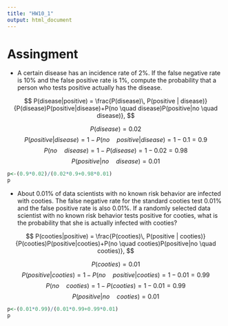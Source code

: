 ```yaml
---
title: "HW10_1"
output: html_document
---
```


# Assingment

* A certain disease has an incidence rate of 2%.  If the false negative rate is 10% and the false positive rate is 1%, compute the probability that a person who tests positive actually has the disease.   


$$
P(disease|positive) = \frac{P(disease)\, P(positive | disease)}{P(disease)P(positive|disease)+P(no \quad  disease)P(positive|no \quad disease)},
$$

$$P(disease)=0.02$$
$$P(positive | disease)=1-P(no \quad  positive|disease)=1-0.1=0.9$$
$$P(no \quad  disease)=1-P(disease)=1-0.02=0.98$$
$$P(positive|no \quad disease)=0.01$$
```r
p<-(0.9*0.02)/(0.02*0.9+0.98*0.01)
p
```

* About 0.01% of data scientists with no known risk behavior are infected with cooties.  The false negative rate for the standard cooties test 0.01% and the false positive rate is also 0.01%.  If a randomly selected data scientist with no known risk behavior tests positive for cooties, what is the probability that she is actually infected with cooties?   


$$
P(cooties|positive) = \frac{P(cooties)\, P(positive | cooties)}{P(cooties)P(positive|cooties)+P(no \quad  cooties)P(positive|no \quad cooties)},
$$

$$P(cooties)=0.01$$
$$P(positive | cooties)=1-P(no \quad  positive|cooties)=1-0.01=0.99$$
$$P(no \quad  cooties)=1-P(cooties)=1-0.01=0.99$$
$$P(positive|no \quad cooties)=0.01$$

```r
p<-(0.01*0.99)/(0.01*0.99+0.99*0.01)
p  
```

